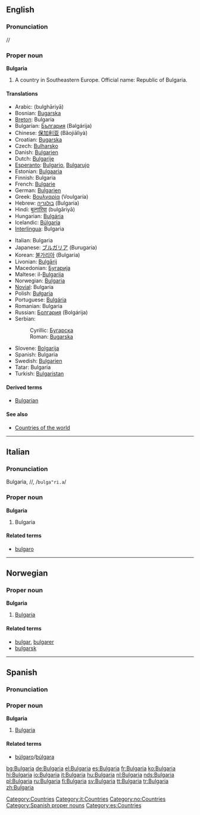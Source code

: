 ==English==

===Pronunciation===
/{{IPAchar|bʌlˈgeəriə}}/
{{wikipedia}}

===Proper noun===
'''Bulgaria'''

# A country in Southeastern Europe. Official name: Republic of Bulgaria.

====Translations====
{{top}}
*Arabic: {{ARchar|[[بلغاريا]]}} (bulghāriyā)
*Bosnian: [[Bugarska]] {{f}}
*[[Breton]]: Bulgaria
*Bulgarian: [[България]] (Bəlgárija) {{f}}
*Chinese: [[保加利亚]] (Bǎojiālìyà)
*Croatian: [[Bugarska]] {{f}}
*Czech: [[Bulharsko]]
*Danish: [[Bulgarien]]
*Dutch: [[Bulgarije]]
*[[Esperanto]]: [[Bulgario]], [[Bulgarujo]]
*Estonian: [[Bulgaaria]]
*Finnish: Bulgaria
*French: [[Bulgarie]] {{f}}
*German: [[Bulgarien]] {{n}}
*Greek: [[Βουλγαρία]] (Voulgaría) {{f}}
*Hebrew: [[בולגריה]] (Bulgaria)
*Hindi: [[बुल्गारिया]] (bulgāriyā)
*Hungarian: [[Bulgária]]
*Icelandic: [[Búlgaría]] {{f}}
*[[Interlingua]]: Bulgaria
{{mid}}
*Italian: Bulgaria {{f}}
*Japanese: [[ブルガリア]] (Burugaria)
*Korean: [[불가리아]] (Bulgaria)
*Livonian: [[Bulgārij]]
*Macedonian: [[Бугарија]] {{f}}
*Maltese: il-[[Bulgarija]]
*Norwegian: [[#Norwegian|Bulgaria]]
*[[Novial]]: Bulgaria
*Polish: [[Bułgaria]] {{f}}
*Portuguese: [[Bulgária]] {{f}}
*Romanian: Bulgaria {{f}}
*Russian: [[Болгария]] (Bolgárija) {{f}}
*Serbian: 
*:Cyrillic: [[Бугарска]] {{f}}
*:Roman: [[Bugarska#Serbian|Bugarska]] {{f}}
*Slovene: [[Bolgarija]] {{f}}
*Spanish: Bulgaria {{f}}
*Swedish: [[Bulgarien]]
*Tatar: Bulgaria
*Turkish: [[Bulgaristan]]
{{bottom}}

====Derived terms====
*[[Bulgarian]]

====See also====
*[[Countries of the world]]

[[Category:Countries]]

----

==Italian==
===Pronunciation===
Bulgarìa, /{{IPAchar|bulgaˈri.a}}/, /<tt>bulga"ri.a</tt>/

===Proper noun===
'''Bulgaria''' {{f}}

# Bulgaria

====Related terms====
*[[bulgaro]]

[[Category:it:Countries]]

----

==Norwegian==
===Proper noun===
'''Bulgaria'''

# [[#English|Bulgaria]]

====Related terms====
*[[bulgar]], [[bulgarer]]
*[[bulgarsk]]

[[Category:no:Countries]]

----

==Spanish==
===Pronunciation===
{{IPAchar|/bulˈɣarja/}}

===Proper noun===
'''Bulgaria''' {{f}}

# [[#English|Bulgaria]]

====Related terms====
*[[búlgaro]]/[[búlgara]]

[[Category:Spanish proper nouns]]
[[Category:es:Countries]]

[[bg:Bulgaria]]
[[de:Bulgaria]]
[[el:Bulgaria]]
[[es:Bulgaria]]
[[fr:Bulgaria]]
[[ko:Bulgaria]]
[[hi:Bulgaria]]
[[io:Bulgaria]]
[[it:Bulgaria]]
[[hu:Bulgaria]]
[[nl:Bulgaria]]
[[nds:Bulgaria]]
[[pl:Bulgaria]]
[[ru:Bulgaria]]
[[fi:Bulgaria]]
[[sv:Bulgaria]]
[[tt:Bulgaria]]
[[tr:Bulgaria]]
[[zh:Bulgaria]]